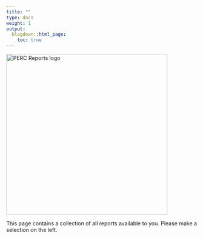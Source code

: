 ```yaml
---
title: ""
type: docs
weight: 1
output:
  blogdown::html_page:
    toc: true
---
```


<img src="/img/logos/perc-reports-logo.png" alt="PERC Reports logo" style="width: 425px;"/>

This page contains a collection of all reports available to you. Please make a selection on the left.

